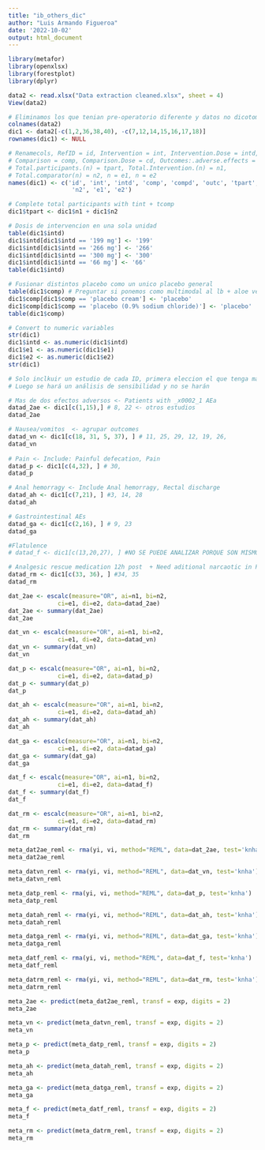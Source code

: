 ```yaml
---
title: "ib_others_dic"
author: "Luis Armando Figueroa"
date: '2022-10-02'
output: html_document
---
```


```r
library(metafor)
library(openxlsx)
library(forestplot)
library(dplyr)
```

```r
data2 <- read.xlsx("Data extraction cleaned.xlsx", sheet = 4)
View(data2)

# Eliminamos los que tenian pre-operatorio diferente y datos no dicotomicos
colnames(data2)
dic1 <- data2[-c(1,2,36,38,40), -c(7,12,14,15,16,17,18)] 
rownames(dic1) <- NULL

# Renamecols, RefID = id, Intervention = int, Intervention.Dose = intd, 
# Comparison = comp, Comparison.Dose = cd, Outcomes:.adverse.effects = outc, 
# Total.participants.(n) = tpart, Total.Intervention.(n) = n1, 
# Total.comparator(n) = n2, n = e1, n = e2
names(dic1) <- c('id', 'int', 'intd', 'comp', 'compd', 'outc', 'tpart', 'n1', 
                  'n2', 'e1', 'e2')

# Complete total participants with tint + tcomp
dic1$tpart <- dic1$n1 + dic1$n2

# Dosis de intervencion en una sola unidad
table(dic1$intd)
dic1$intd[dic1$intd == '199 mg'] <- '199'
dic1$intd[dic1$intd == '266 mg'] <- '266'
dic1$intd[dic1$intd == '300 mg'] <- '300'
dic1$intd[dic1$intd == '66 mg'] <- '66'
table(dic1$intd)

# Fusionar distintos placebo como un unico placebo general
table(dic1$comp) # Preguntar si ponemos como multimodal al lb + aloe vera
dic1$comp[dic1$comp == 'placebo cream'] <- 'placebo'
dic1$comp[dic1$comp == 'placebo (0.9% sodium chloride)'] <- 'placebo'
table(dic1$comp)

# Convert to numeric variables
str(dic1)
dic1$intd <- as.numeric(dic1$intd)
dic1$e1 <- as.numeric(dic1$e1)
dic1$e2 <- as.numeric(dic1$e2)
str(dic1)

# Solo inclkuir un estudio de cada ID, primera eleccion el que tenga más tpart
# Luego se hará un análisis de sensibilidad y no se harán

# Mas de dos efectos adversos <- Patients with _x0002_1 AEa 
datad_2ae <- dic1[c(1,15),] # 8, 22 <- otros estudios
datad_2ae

# Nausea/vomitos  <- agrupar outcomes
datad_vn <- dic1[c(18, 31, 5, 37), ] # 11, 25, 29, 12, 19, 26, 
datad_vn
  
# Pain <- Include: Painful defecation, Pain
datad_p <- dic1[c(4,32), ] # 30,
datad_p

# Anal hemorragy <- Include Anal hemorragy, Rectal discharge
datad_ah <- dic1[c(7,21), ] #3, 14, 28
datad_ah

# Gastrointestinal AEs 
datad_ga <- dic1[c(2,16), ] # 9, 23
datad_ga

#Flatulence 
# datad_f <- dic1[c(13,20,27), ] #NO SE PUEDE ANALIZAR PORQUE SON MISMO ID

# Analgesic rescue medication 12h post  + Need aditional narcaotic in PACU
datad_rm <- dic1[c(33, 36), ] #34, 35
datad_rm
```

```r
dat_2ae <- escalc(measure="OR", ai=n1, bi=n2,
              ci=e1, di=e2, data=datad_2ae)
dat_2ae <- summary(dat_2ae)
dat_2ae

dat_vn <- escalc(measure="OR", ai=n1, bi=n2,
              ci=e1, di=e2, data=datad_vn)
dat_vn <- summary(dat_vn)
dat_vn

dat_p <- escalc(measure="OR", ai=n1, bi=n2,
              ci=e1, di=e2, data=datad_p)
dat_p <- summary(dat_p)
dat_p

dat_ah <- escalc(measure="OR", ai=n1, bi=n2,
              ci=e1, di=e2, data=datad_ah)
dat_ah <- summary(dat_ah)
dat_ah

dat_ga <- escalc(measure="OR", ai=n1, bi=n2,
              ci=e1, di=e2, data=datad_ga)
dat_ga <- summary(dat_ga)
dat_ga

dat_f <- escalc(measure="OR", ai=n1, bi=n2,
              ci=e1, di=e2, data=datad_f)
dat_f <- summary(dat_f)
dat_f

dat_rm <- escalc(measure="OR", ai=n1, bi=n2,
              ci=e1, di=e2, data=datad_rm)
dat_rm <- summary(dat_rm)
dat_rm
```

```r
meta_dat2ae_reml <- rma(yi, vi, method="REML", data=dat_2ae, test='knha')
meta_dat2ae_reml

meta_datvn_reml <- rma(yi, vi, method="REML", data=dat_vn, test='knha')
meta_datvn_reml

meta_datp_reml <- rma(yi, vi, method="REML", data=dat_p, test='knha')
meta_datp_reml

meta_datah_reml <- rma(yi, vi, method="REML", data=dat_ah, test='knha')
meta_datah_reml

meta_datga_reml <- rma(yi, vi, method="REML", data=dat_ga, test='knha')
meta_datga_reml

meta_datf_reml <- rma(yi, vi, method="REML", data=dat_f, test='knha')
meta_datf_reml

meta_datrm_reml <- rma(yi, vi, method="REML", data=dat_rm, test='knha')
meta_datrm_reml
```

```r
meta_2ae <- predict(meta_dat2ae_reml, transf = exp, digits = 2)
meta_2ae

meta_vn <- predict(meta_datvn_reml, transf = exp, digits = 2)
meta_vn

meta_p <- predict(meta_datp_reml, transf = exp, digits = 2)
meta_p

meta_ah <- predict(meta_datah_reml, transf = exp, digits = 2)
meta_ah

meta_ga <- predict(meta_datga_reml, transf = exp, digits = 2)
meta_ga

meta_f <- predict(meta_datf_reml, transf = exp, digits = 2)
meta_f

meta_rm <- predict(meta_datrm_reml, transf = exp, digits = 2)
meta_rm
```